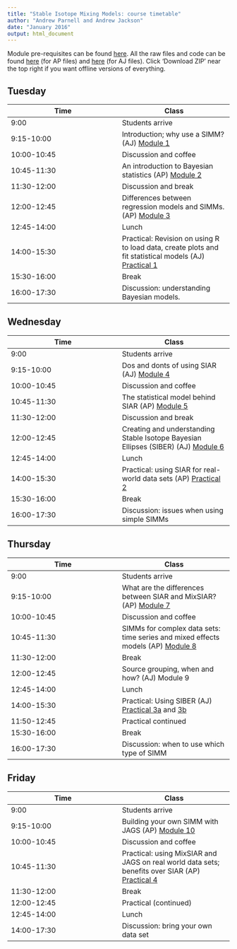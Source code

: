 ```yaml
---
title: "Stable Isotope Mixing Models: course timetable"
author: "Andrew Parnell and Andrew Jackson"
date: "January 2016"
output: html_document
---
```


Module pre-requisites can be found [here](https://rawgit.com/andrewcparnell/simms_course/master/Prerequisites.html). All the raw files and code can be found [here](https://github.com/andrewcparnell/simms_course) (for AP files) and [here](https://github.com/AndrewLJackson/SIAR-examples-and-queries) (for AJ files). Click 'Download ZIP' near the top right if you want offline versions of everything.

## Tuesday

Time  | Class
------------- | -------------
9:00  | Students arrive
9:15-10:00 | Introduction; why use a SIMM? (AJ) [Module 1](https://rawgit.com/andrewljackson/SIAR-examples-and-queries/master/learning-resources/intro-why-use-a-SIMM.html)
10:00-10:45 | Discussion and coffee 
10:45-11:30 | An introduction to Bayesian statistics (AP) [Module 2](https://rawgit.com/andrewcparnell/simms_course/master/ap_notes/mod_2_intro_bayes/module_2_introbayes.html)
11:30-12:00 | Discussion and break 
12:00-12:45 | Differences between regression models and SIMMs. (AP) [Module 3](https://rawgit.com/andrewcparnell/simms_course/master/ap_notes/mod_3_reg_and_simms/module_3_reg_and_simms.html)
12:45-14:00 | Lunch
14:00-15:30 | Practical: Revision on using R to load data, create plots and fit statistical models (AJ) [Practical 1](https://rawgit.com/andrewljackson/SIAR-examples-and-queries/master/learning-resources/monday-practical.Rmd)
15:30-16:00 | Break 
16:00-17:30 | Discussion: understanding Bayesian models.

## Wednesday

Time  | Class
------------- | -------------
9:00 | Students arrive 
9:15-10:00 | Dos and donts of using SIAR (AJ) [Module 4](https://rawgit.com/andrewljackson/SIAR-examples-and-queries/master/SIAR-examples-and-queries/learning-resources/siar-dos-and-donts.Rmd)
10:00-10:45 | Discussion and coffee 
10:45-11:30 | The statistical model behind SIAR (AP) [Module 5](https://rawgit.com/andrewcparnell/simms_course/master/ap_notes/mod_5_siar_stats/module_5_siar_stats.html)
11:30-12:00 | Discussion and break 
12:00-12:45 | Creating and understanding Stable Isotope Bayesian Ellipses (SIBER) (AJ) [Module 6](https://rawgit.com/andrewljackson/SIAR-examples-and-queries/master/learning-resources/Introduction-to-SIBER.html)
12:45-14:00 | Lunch 
14:00-15:30 | Practical: using SIAR for real-world data sets (AP) [Practical 2](https://rawgit.com/andrewcparnell/simms_course/master/ap_notes/prac_2_using_siar/prac_2_using_siar.html)
15:30-16:00 | Break
16:00-17:30 | Discussion: issues when using simple SIMMs 

## Thursday

Time  | Class
------------- | -------------
9:00 | Students arrive 
9:15-10:00 | What are the differences between SIAR and MixSIAR? (AP) [Module 7](https://rawgit.com/andrewcparnell/simms_course/master/ap_notes/mod_7_siar_mixsiar/module_7_siar_mixsiar.html)
10:00-10:45 | Discussion and coffee 
10:45-11:30 | SIMMs for complex data sets: time series and mixed effects models (AP) [Module 8](https://rawgit.com/andrewcparnell/simms_course/master/ap_notes/mod_8_complex_simms/module_8_complex_SIMMs.html)
11:30-12:00 | Break 
12:00-12:45 | Source grouping, when and how? (AJ) Module 9
12:45-14:00 | Lunch 
14:00-15:30 | Practical: Using SIBER (AJ) [Practical 3a](https://rawgit.com/andrewljackson/SIAR-examples-and-queries/master/learning-resources/siber-comparing-communities.html) and [3b](https://rawgit.com/andrewljackson/SIAR-examples-and-queries/master/learning-resources/siber-comparing-populations.html)
11:50-12:45 | Practical continued 
15:30-16:00 | Break 
16:00-17:30 | Discussion: when to use which type of SIMM 

## Friday

Time  | Class
------------- | -------------
9:00 | Students arrive
9:15-10:00 | Building your own SIMM with JAGS (AP) [Module 10](https://rawgit.com/andrewcparnell/simms_course/master/ap_notes/mod_10_building_simms/module_10_building_SIMMs.html)
10:00-10:45 | Discussion and coffee
10:45-11:30 | Practical: using MixSIAR and JAGS on real world data sets; benefits over SIAR (AP) [Practical 4](https://rawgit.com/andrewcparnell/simms_course/master/ap_notes/prac_4_mixsiar_and_jags/prac_4_mixsiar_and_jags.html)
11:30-12:00 | Break 
12:00-12:45 | Practical (continued)
12:45-14:00 | Lunch
14:00-17:30 | Discussion: bring your own data set


